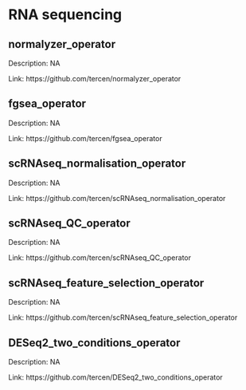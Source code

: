 # RNA sequencing 
 
## normalyzer_operator  {-}

Description: NA 

Link: https://github.com/tercen/normalyzer_operator 
 
## fgsea_operator  {-}

Description: NA 

Link: https://github.com/tercen/fgsea_operator 
 
## scRNAseq_normalisation_operator  {-}

Description: NA 

Link: https://github.com/tercen/scRNAseq_normalisation_operator 
 
## scRNAseq_QC_operator  {-}

Description: NA 

Link: https://github.com/tercen/scRNAseq_QC_operator 
 
## scRNAseq_feature_selection_operator  {-}

Description: NA 

Link: https://github.com/tercen/scRNAseq_feature_selection_operator 
 
## DESeq2_two_conditions_operator  {-}

Description: NA 

Link: https://github.com/tercen/DESeq2_two_conditions_operator 
